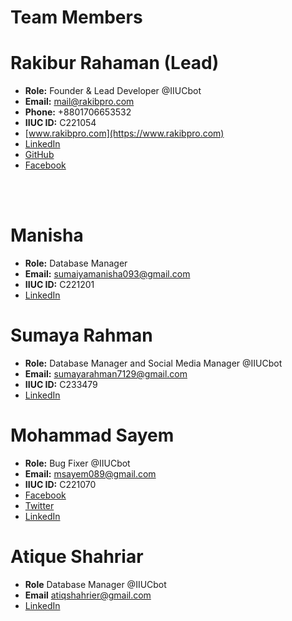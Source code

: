 # Team Members




# Rakibur Rahaman (Lead)
- **Role:** Founder & Lead Developer @IIUCbot
- **Email:** mail@rakibpro.com
- **Phone:** +8801706653532
- **IIUC ID:** C221054
- [www.rakibpro.com](https://www.rakibpro.com)
- [LinkedIn](https://www.linkedin.com/in/rakibprodev/)
- [GitHub](https://www.github.com/rakib86)
- [Facebook](https://www.facebook.com/rakib.cs)

<br></br>
# Manisha

- **Role:** Database Manager
- **Email:** sumaiyamanisha093@gmail.com
- **IIUC ID:** C221201
- [LinkedIn](https://www.linkedin.com/in/sumaiya-islam-manisha-391bb2285/)





# Sumaya Rahman

- **Role:** Database Manager and Social Media Manager @IIUCbot
- **Email:** sumayarahman7129@gmail.com
- **IIUC ID:** C233479
- [LinkedIn](https://www.linkedin.com/in/rahmansumaya/)



# Mohammad Sayem

- **Role:** Bug Fixer @IIUCbot
- **Email:** msayem089@gmail.com
- **IIUC ID:** C221070
- [Facebook](https://facebook.com/sayem.me)
- [Twitter](https://twitter.com/coder_sayem)
- [LinkedIn](https://linkedin.com/in/say-m)


# Atique Shahriar

- **Role** Database Manager @IIUCbot
- **Email** atiqshahrier@gmail.com
- [LinkedIn](https://www.linkedin.com/in/atique-shahriar-656024264/)







     